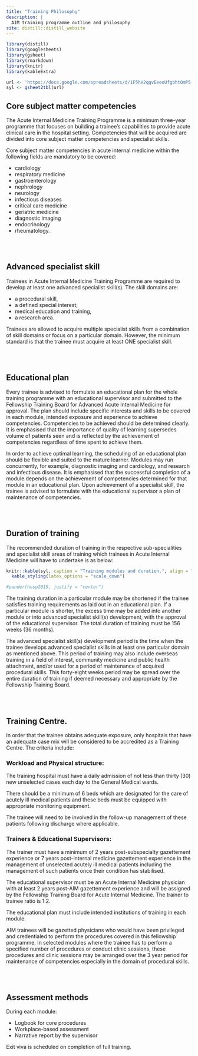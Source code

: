 ```yaml
---
title: "Training Philosophy"
description: |
  AIM training programme outline and philosophy
site: distill::distill_website
---
```

```r
library(distill)
library(googlesheets)
library(gsheet)
library(rmarkdown)
library(knitr)
library(kableExtra)
```
```r
url <- 'https://docs.google.com/spreadsheets/d/1F5hH2qqvEeeoUfgbhtOmP5-PGEE8poyzDrspgxt2LWs/edit?usp=share_link'
syl <- gsheet2tbl(url)
```

## Core subject matter competencies

The Acute Internal Medicine Training Programme is a minimum three-year programme that focuses on building a trainee’s capabilities to provide acute clinical care in the hospital setting. Competencies that will be acquired are divided into core subject matter competencies and specialist skills. 

Core subject matter competencies in acute internal medicine within the following fields are mandatory to be covered:

* cardiology
* respiratory medicine
* gastroenterology
* nephrology
* neurology
* infectious diseases
* critical care medicine
* geriatric medicine
* diagnostic imaging
* endocrinology
* rheumatology.

<br></br>

## Advanced specialist skill

Trainees in Acute Internal Medicine Training Programme are required to develop at least one advanced specialist skill(s). The skill domains are:

* a procedural skill,
* a defined special interest, 
* medical education and training, 
* a research area.

Trainees are allowed to acquire multiple specialist skills from a combination of skill domains or focus on a particular domain. However, the minimum standard is that the trainee must acquire at least ONE specialist skill.

<br></br>

## Educational plan

Every trainee is advised to formulate an educational plan for the whole training programme with an educational supervisor and submitted to the Fellowship Training Board for Advanced Acute Internal Medicine for approval. The plan should include specific interests and skills to be covered in each module, intended exposure and experience to achieve competencies. Competencies to be achieved should be determined clearly. It is emphasised that the importance of quality of learning supersedes volume of patients seen and is reflected by the achievement of competencies regardless of time spent to achieve them. 

In order to achieve optimal learning, the scheduling of an educational plan should be flexible and suited to the mature learner. Modules may run concurrently, for example, diagnostic imaging and cardiology, and research and infectious disease. It is emphasised that the successful completion of a module depends on the achievement of competencies determined for that module in an educational plan. Upon achievement of a specialist skill, the trainee is advised to formulate with the educational supervisor a plan of maintenance of competencies.

<br></br>

## Duration of training

The recommended duration of training in the respective sub-specialities and specialist skill areas of training  which trainees in Acute Internal Medicine will have to undertake is as below:

```r
knitr::kable(syl, caption = "Training modules and duration.", align = "c") %>% 
  kable_styling(latex_options = "scale_down")

#pander(hosp2019, justify = "center")
```

The training duration in a particular module may be shortened if the trainee satisfies training requirements as laid out in an educational plan. If a particular module is shorter, the excess time may be added into another module or into advanced specialist skill(s) development, with the approval of the educational supervisor. The total duration of training must be 156 weeks (36 months).

The advanced specialist skill(s) development period is the time when the trainee develops advanced specialist skills in at least one particular domain as mentioned above. This period of training may also include overseas training in a field of interest, community medicine and public health attachment, and/or used for a period of maintenance of acquired procedural skills. This forty-eight weeks period may be spread over the entire duration of training if deemed necessary and appropriate by the Fellowship Training Board.

<br></br>

## Training Centre.

In order that the trainee obtains adequate exposure, only hospitals that have an adequate case mix will be considered to be accredited as a Training Centre. The criteria include:


### Workload and Physical structure:

The training hospital must have a daily admission of not less than thirty (30) new unselected cases each day to the General Medical wards.

There should be a minimum of 6 beds which are designated for the care of acutely ill medical patients and these beds must be equipped with appropriate monitoring equipment.

The trainee will need to be involved in the follow-up management of these patients following discharge where applicable.


### Trainers & Educational Supervisors:

The trainer must have a minimum of 2 years post-subspecialty gazettement experience or 7 years post-internal medicine gazettement experience in the management of unselected acutely ill medical patients including the management of such patients once their condition has stabilised.

The educational supervisor must be an Acute Internal Medicine physician with at least 2 years post-AIM gazettement experience and will be assigned by the Fellowship Training Board for Acute Internal Medicine. The trainer to trainee ratio is 1:2.

The educational plan must include intended institutions of training in each module.

AIM trainees will be gazetted physicians who would have been privileged and credentialed to perform the procedures covered in this fellowship programme. In selected modules where the trainee has to perform a specified number of procedures or conduct clinic sessions, these procedures and clinic sessions may be arranged over the 3 year period for maintenance of competencies especially in the domain of procedural skills.

<br></br>

## Assessment methods 

During each module: 

* Logbook for core procedures
* Workplace-based assessment
* Narrative report by the supervisor

Exit viva is scheduled on completion of full training.



